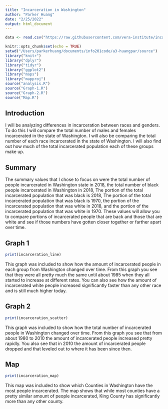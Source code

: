 ```yaml
---
title: "Incarceration in Washington"
author: "Parker Huang"
date: "2/25/2022"
output: html_document
---
```

```r
data <- read.csv("https://raw.githubusercontent.com/vera-institute/incarceration-trends/master/incarceration_trends.csv")
```

```r
knitr::opts_chunk$set(echo = TRUE)
setwd("/Users/parkerhuang/documents/info201code/a3-huangpar/source")
library("knitr")
library("dplyr")
library("tidyr")
library("ggplot2")
library("maps")
library("mapproj")
source("analysis.R")
source("Graph-1.R")
source("Graph-2.R")
source("Map.R")
```


## Introduction

I will be analyzing differences in incarceration between races and genders. To do this I will compare the total number of males and females incarcerated in the state of Washington. I will also be comparing the total number of each race incarcerated in the state of Washington. I will also find out how much of the total incarcerated population each of these groups make up. 



## Summary

The summary values that I chose to focus on were the total number of people incarcerated in Washington state in 2018, the total number of black people incarcerated in Washington in 2018, The portion of the total incarcerated population that was black is 2018, The portion of the total incarcerated population that was black is 1970, the portion of the incarcerated population that was white in 2018, and the portion of the incarcerated population that was white in 1970. These values will allow you to compare portions of incarcerated people that are back and those that are white and see if those numbers have gotten closer together or farther apart over time.



## Graph 1
```r
print(incarceration_line)
```

This graph was included to show how the amount of incarcerated people in each group from Washington changed over time. From this graph you see that they were all pretty much the same until about 1985 when they all started to increase at different rates. You can also see how the amount of incarcerated white people increased significantly faster than any other race and is still much higher today.



## Graph 2
```r
print(incarceration_scatter)
```

This graph was included to show how the total number of incarcerated people in Washington changed over time. From this graph you see that from about 1980 to 2010 the amount of incarcerated people increased pretty rapidly. You also see that in 2010 the amount of incarcerated people dropped and that leveled out to where it has been since then.



## Map
```r
print(incarceration_map)
```

This map was included to show which Counties in Washington have the most people incarcerated. The map shows that while most counties have a pretty similar amount of people incarcerated, King County has significantly more than any other county.
